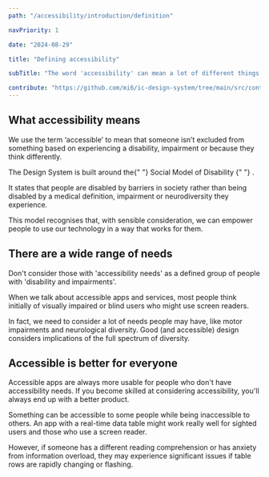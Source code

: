 ```yaml
---
path: "/accessibility/introduction/definition"

navPriority: 1

date: "2024-08-29"

title: "Defining accessibility"

subTitle: "The word 'accessibility' can mean a lot of different things."

contribute: "https://github.com/mi6/ic-design-system/tree/main/src/content/structured/accessibility/definition.mdx"
---
```


## What accessibility means

We use the term ‘accessible’ to mean that someone isn’t excluded from something based on experiencing a disability, impairment or because they think differently.

<p>
  The Design System is built around the{" "}
  <ic-link
    target="_blank"
    href="https://www.scope.org.uk/about-us/social-model-of-disability/"
    rel="noreferer noopener nofollow"
  >
    Social Model of Disability
  </ic-link>{" "}
  .
</p>

It states that people are disabled by barriers in society rather than being disabled by a medical definition, impairment or neurodiversity they experience.

This model recognises that, with sensible consideration, we can empower people to use our technology in a way that works for them.

## There are a wide range of needs

Don't consider those with 'accessibility needs' as a defined group of people with 'disability and impairments'.

When we talk about accessible apps and services, most people think initially of visually impaired or blind users who might use screen readers.

In fact, we need to consider a lot of needs people may have, like motor impairments and neurological diversity. Good (and accessible) design considers implications of the full spectrum of diversity.

## Accessible is better for everyone

Accessible apps are always more usable for people who don't have accessibility needs. If you become skilled at considering accessibility, you'll always end up with a better product.

Something can be accessible to some people while being inaccessible to others. An app with a real-time data table might work really well for sighted users and those who use a screen reader.

However, if someone has a different reading comprehension or has anxiety from information overload, they may experience significant issues if table rows are rapidly changing or flashing.
